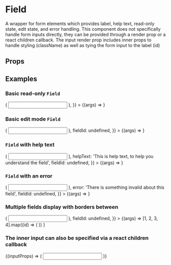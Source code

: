 

<Meta title="Components/Forms/Field" component={Field} />

# Field

A wrapper for form elements which provides label, help text, read-only state, edit state, and error handling.
This component does not specifically handle form inputs directly, they can be provided through a render prop or a react children callback.
The input render prop includes inner props to handle styling (className) as well as tying the form input to the label (id)

## Props

<ArgsTable of={Field} />

## Examples

### Basic read-only `Field`

<Canvas>
  <Story
    name="Read Only"
    args={{
      label: 'Field Label',
      displayValue: 'Read Only Value',
      fieldId: undefined,
      input: (inputProps) => (
        <Input type="text" {...inputProps} defaultValue="Editable Value" />
      ),
    }}
  >
    {(args) => <Field {...args} />}
  </Story>
</Canvas>

### Basic edit mode `Field`

<Canvas>
  <Story
    name="Editable"
    args={{
      label: 'Field Label',
      displayValue: 'Read Only Value',
      isEdit: true,
      input: (inputProps) => (
        <Input type="text" {...inputProps} defaultValue="Editable Value" />
      ),
      fieldId: undefined,
    }}
  >
    {(args) => <Field {...args} />}
  </Story>
</Canvas>

### `Field` with help text

<Canvas>
  <Story
    name="Help Text"
    args={{
      label: 'Field Label',
      displayValue: 'Read Only Value',
      isEdit: true,
      input: (inputProps) => (
        <Input type="text" {...inputProps} defaultValue="Editable Value" />
      ),
      helpText: 'This is help text, to help you understand the field',
      fieldId: undefined,
    }}
  >
    {(args) => <Field {...args} />}
  </Story>
</Canvas>

### `Field` with an error

<Canvas>
  <Story
    name="Errors"
    args={{
      label: 'Field Label',
      displayValue: 'Read Only Value',
      isEdit: true,
      input: (inputProps) => (
        <Input type="text" {...inputProps} defaultValue="Editable Value" />
      ),
      error: 'There is something invalid about this field',
      fieldId: undefined,
    }}
  >
    {(args) => <Field {...args} />}
  </Story>
</Canvas>

### Multiple fields display with borders between

<Canvas>
  <Story
    name="Multiple Fields"
    args={{
      label: 'Field Label',
      displayValue: 'Read Only Value',
      input: (inputProps) => (
        <Input type="text" {...inputProps} defaultValue="Editable Value" />
      ),
      fieldId: undefined,
    }}
  >
    {(args) =>
      [1, 2, 3, 4].map((id) => (
        <Field
          {...args}
          label={`${args.label} - ${id}`}
          key={id}
          displayValue={`${args.displayValue} - ${id}`}
        />
      ))
    }
  </Story>
</Canvas>

### The inner input can also be specified via a react children callback

<Canvas>
  <Story name="Editable With Children">
    <Field label="Field Label" isEdit>
      {(inputProps) => (
        <Input type="text" {...inputProps} defaultValue="Editable Value" />
      )}
    </Field>
  </Story>
</Canvas>
